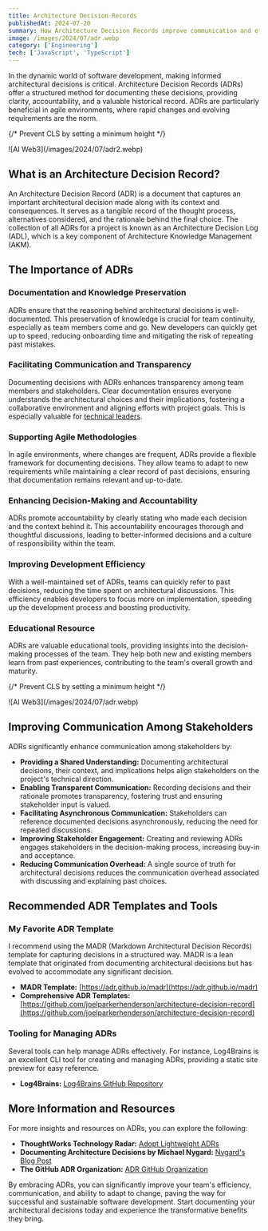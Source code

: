 ```yaml
---
title: Architecture Decision Records
publishedAt: 2024-07-20
summary: How Architecture Decision Records improve communication and efficiency in software teams
image: /images/2024/07/adr.webp
category: ['Engineering']
tech: ['JavaScript', 'TypeScript']
---
```


In the dynamic world of software development, making informed architectural decisions is critical. Architecture Decision Records (ADRs) offer a structured method for documenting these decisions, providing clarity, accountability, and a valuable historical record. ADRs are particularly beneficial in agile environments, where rapid changes and evolving requirements are the norm.

{/* Prevent CLS by setting a minimum height */}
<div style={{ minHeight: '300px' }}>
  ![AI Web3](/images/2024/07/adr2.webp)
</div>


## What is an Architecture Decision Record?

An Architecture Decision Record (ADR) is a document that captures an important architectural decision made along with its context and consequences. It serves as a tangible record of the thought process, alternatives considered, and the rationale behind the final choice. The collection of all ADRs for a project is known as an Architecture Decision Log (ADL), which is a key component of Architecture Knowledge Management (AKM).

## The Importance of ADRs

### Documentation and Knowledge Preservation

ADRs ensure that the reasoning behind architectural decisions is well-documented. This preservation of knowledge is crucial for team continuity, especially as team members come and go. New developers can quickly get up to speed, reducing onboarding time and mitigating the risk of repeating past mistakes.

### Facilitating Communication and Transparency

Documenting decisions with ADRs enhances transparency among team members and stakeholders. Clear documentation ensures everyone understands the architectural choices and their implications, fostering a collaborative environment and aligning efforts with project goals. This is especially valuable for [technical leaders](/lead).

### Supporting Agile Methodologies

In agile environments, where changes are frequent, ADRs provide a flexible framework for documenting decisions. They allow teams to adapt to new requirements while maintaining a clear record of past decisions, ensuring that documentation remains relevant and up-to-date.

### Enhancing Decision-Making and Accountability

ADRs promote accountability by clearly stating who made each decision and the context behind it. This accountability encourages thorough and thoughtful discussions, leading to better-informed decisions and a culture of responsibility within the team.

### Improving Development Efficiency

With a well-maintained set of ADRs, teams can quickly refer to past decisions, reducing the time spent on architectural discussions. This efficiency enables developers to focus more on implementation, speeding up the development process and boosting productivity.

### Educational Resource

ADRs are valuable educational tools, providing insights into the decision-making processes of the team. They help both new and existing members learn from past experiences, contributing to the team's overall growth and maturity.


{/* Prevent CLS by setting a minimum height */}
<div style={{ minHeight: '300px' }}>
  ![AI Web3](/images/2024/07/adr.webp)
</div>


## Improving Communication Among Stakeholders

ADRs significantly enhance communication among stakeholders by:
- **Providing a Shared Understanding:** Documenting architectural decisions, their context, and implications helps align stakeholders on the project's technical direction.
- **Enabling Transparent Communication:** Recording decisions and their rationale promotes transparency, fostering trust and ensuring stakeholder input is valued.
- **Facilitating Asynchronous Communication:** Stakeholders can reference documented decisions asynchronously, reducing the need for repeated discussions.
- **Improving Stakeholder Engagement:** Creating and reviewing ADRs engages stakeholders in the decision-making process, increasing buy-in and acceptance.
- **Reducing Communication Overhead:** A single source of truth for architectural decisions reduces the communication overhead associated with discussing and explaining past choices.

## Recommended ADR Templates and Tools

### My Favorite ADR Template
I recommend using the MADR (Markdown Architectural Decision Records) template for capturing decisions in a structured way. MADR is a lean template that originated from documenting architectural decisions but has evolved to accommodate any significant decision.

- **MADR Template:** [https://adr.github.io/madr](https://adr.github.io/madr)
- **Comprehensive ADR Templates:** [https://github.com/joelparkerhenderson/architecture-decision-record](https://github.com/joelparkerhenderson/architecture-decision-record)

### Tooling for Managing ADRs
Several tools can help manage ADRs effectively. For instance, Log4Brains is an excellent CLI tool for creating and managing ADRs, providing a static site preview for easy reference.

- **Log4Brains:** [Log4Brains GitHub Repository](https://github.com/thomvaill/log4brains)

## More Information and Resources
For more insights and resources on ADRs, you can explore the following:

- **ThoughtWorks Technology Radar:** [Adopt Lightweight ADRs](https://www.thoughtworks.com/en-us/radar/techniques/lightweight-architecture-decision-records)
- **Documenting Architecture Decisions by Michael Nygard:** [Nygard's Blog Post](https://cognitect.com/blog/2011/11/15/documenting-architecture-decisions)
- **The GitHub ADR Organization:** [ADR GitHub Organization](https://github.com/adr/adr.github.io)

By embracing ADRs, you can significantly improve your team's efficiency, communication, and ability to adapt to change, paving the way for successful and sustainable software development. Start documenting your architectural decisions today and experience the transformative benefits they bring.

